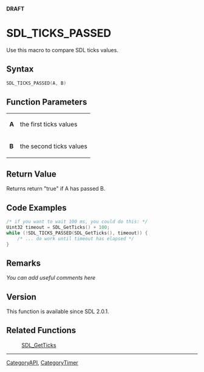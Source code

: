 <span color="red">'''DRAFT'''</span>


<!-- #*^*^*^*^*See http://wiki.libsdl.org/moin.cgi/SGFunctions for details on editing this page*^*^*^*^* -->


= SDL_TICKS_PASSED =
Use this macro to compare SDL ticks values.




== Syntax ==
<syntaxhighlight lang='c++'>
SDL_TICKS_PASSED(A, B)
</syntaxhighlight>

<!-- #Fill in the above syntax per the Style Guide, then delete this comment. -->


== Function Parameters ==
{|
|'''A'''
|the first ticks values
|-
|'''B'''
|the second ticks values
|}


== Return Value ==
Returns return "true" if A has passed B.


== Code Examples ==
<syntaxhighlight lang='c++'>
/* if you want to wait 100 ms, you could do this: */
Uint32 timeout = SDL_GetTicks() + 100;
while (!SDL_TICKS_PASSED(SDL_GetTicks(), timeout)) {
    /* ... do work until timeout has elapsed */
}
</syntaxhighlight>


== Remarks ==
''You can add useful comments here''

<!-- #Leave this section as-is unless you have a remark to put in.  In that case, replace ''You can add useful comments here'' with your remark(s) following the Style Guide instructions.  Leave the rest of the markup alone and delete this comment. -->

== Version ==
This function is available since SDL 2.0.1.

== Related Functions ==
:[[SDL_GetTicks]]

----
[[CategoryAPI]], [[CategoryTimer]]
<!-- #See the Style Guide for instructions on editing the footer. -->
